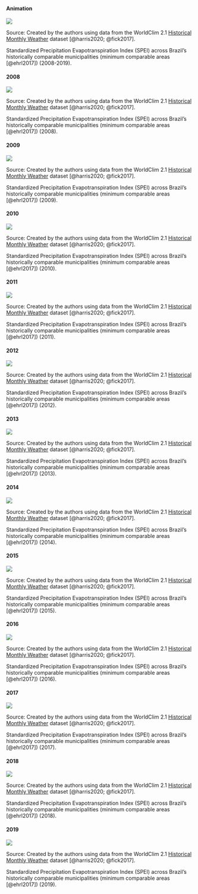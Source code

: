:::: {.panel-tabset}
#### Animation

::: {#fig-brazil_municipality-spei-12m-animation}
![](./images/spei-12m-animation.gif)

[Source: Created by the authors using data from the WorldClim 2.1 [Historical Monthly Weather](https://worldclim.org/data/monthlywth.html) dataset [@harris2020; @fick2017].]{.legend}

Standardized Precipitation Evapotranspiration Index (SPEI) across Brazil's historically comparable municipalities (minimum comparable areas [@ehrl2017]) (2008-2019).
:::

#### 2008

::: {#fig-brazil_municipality-spei-12m-2008}
![](./images/spei-12m-2008.png)

[Source: Created by the authors using data from the WorldClim 2.1 [Historical Monthly Weather](https://worldclim.org/data/monthlywth.html) dataset [@harris2020; @fick2017].]{.legend}

Standardized Precipitation Evapotranspiration Index (SPEI) across Brazil's historically comparable municipalities (minimum comparable areas [@ehrl2017]) (2008).
:::

#### 2009

::: {#fig-brazil_municipality-spei-12m-2009}
![](./images/spei-12m-2009.png)

[Source: Created by the authors using data from the WorldClim 2.1 [Historical Monthly Weather](https://worldclim.org/data/monthlywth.html) dataset [@harris2020; @fick2017].]{.legend}

Standardized Precipitation Evapotranspiration Index (SPEI) across Brazil's historically comparable municipalities (minimum comparable areas [@ehrl2017]) (2009).
:::

#### 2010

::: {#fig-brazil_municipality-spei-12m-2010}
![](./images/spei-12m-2010.png)

[Source: Created by the authors using data from the WorldClim 2.1 [Historical Monthly Weather](https://worldclim.org/data/monthlywth.html) dataset [@harris2020; @fick2017].]{.legend}

Standardized Precipitation Evapotranspiration Index (SPEI) across Brazil's historically comparable municipalities (minimum comparable areas [@ehrl2017]) (2010).
:::

#### 2011

::: {#fig-brazil_municipality-spei-12m-2011}
![](./images/spei-12m-2011.png)

[Source: Created by the authors using data from the WorldClim 2.1 [Historical Monthly Weather](https://worldclim.org/data/monthlywth.html) dataset [@harris2020; @fick2017].]{.legend}

Standardized Precipitation Evapotranspiration Index (SPEI) across Brazil's historically comparable municipalities (minimum comparable areas [@ehrl2017]) (2011).
:::

#### 2012

::: {#fig-brazil_municipality-spei-12m-2012}
![](./images/spei-12m-2012.png)

[Source: Created by the authors using data from the WorldClim 2.1 [Historical Monthly Weather](https://worldclim.org/data/monthlywth.html) dataset [@harris2020; @fick2017].]{.legend}

Standardized Precipitation Evapotranspiration Index (SPEI) across Brazil's historically comparable municipalities (minimum comparable areas [@ehrl2017]) (2012).
:::

#### 2013

::: {#fig-brazil_municipality-spei-12m-2013}
![](./images/spei-12m-2013.png)

[Source: Created by the authors using data from the WorldClim 2.1 [Historical Monthly Weather](https://worldclim.org/data/monthlywth.html) dataset [@harris2020; @fick2017].]{.legend}

Standardized Precipitation Evapotranspiration Index (SPEI) across Brazil's historically comparable municipalities (minimum comparable areas [@ehrl2017]) (2013).
:::

#### 2014

::: {#fig-brazil_municipality-spei-12m-2014}
![](./images/spei-12m-2014.png)

[Source: Created by the authors using data from the WorldClim 2.1 [Historical Monthly Weather](https://worldclim.org/data/monthlywth.html) dataset [@harris2020; @fick2017].]{.legend}

Standardized Precipitation Evapotranspiration Index (SPEI) across Brazil's historically comparable municipalities (minimum comparable areas [@ehrl2017]) (2014).
:::

#### 2015

::: {#fig-brazil_municipality-spei-12m-2015}
![](./images/spei-12m-2015.png)

[Source: Created by the authors using data from the WorldClim 2.1 [Historical Monthly Weather](https://worldclim.org/data/monthlywth.html) dataset [@harris2020; @fick2017].]{.legend}

Standardized Precipitation Evapotranspiration Index (SPEI) across Brazil's historically comparable municipalities (minimum comparable areas [@ehrl2017]) (2015).
:::

#### 2016

::: {#fig-brazil_municipality-spei-12m-2016}
![](./images/spei-12m-2016.png)

[Source: Created by the authors using data from the WorldClim 2.1 [Historical Monthly Weather](https://worldclim.org/data/monthlywth.html) dataset [@harris2020; @fick2017].]{.legend}

Standardized Precipitation Evapotranspiration Index (SPEI) across Brazil's historically comparable municipalities (minimum comparable areas [@ehrl2017]) (2016).
:::

#### 2017

::: {#fig-brazil_municipality-spei-12m-2017}
![](./images/spei-12m-2017.png)

[Source: Created by the authors using data from the WorldClim 2.1 [Historical Monthly Weather](https://worldclim.org/data/monthlywth.html) dataset [@harris2020; @fick2017].]{.legend}

Standardized Precipitation Evapotranspiration Index (SPEI) across Brazil's historically comparable municipalities (minimum comparable areas [@ehrl2017]) (2017).
:::

#### 2018

::: {#fig-brazil_municipality-spei-12m-2018}
![](./images/spei-12m-2018.png)

[Source: Created by the authors using data from the WorldClim 2.1 [Historical Monthly Weather](https://worldclim.org/data/monthlywth.html) dataset [@harris2020; @fick2017].]{.legend}

Standardized Precipitation Evapotranspiration Index (SPEI) across Brazil's historically comparable municipalities (minimum comparable areas [@ehrl2017]) (2018).
:::

#### 2019

::: {#fig-brazil_municipality-spei-12m-2019}
![](./images/spei-12m-2019.png)

[Source: Created by the authors using data from the WorldClim 2.1 [Historical Monthly Weather](https://worldclim.org/data/monthlywth.html) dataset [@harris2020; @fick2017].]{.legend}

Standardized Precipitation Evapotranspiration Index (SPEI) across Brazil's historically comparable municipalities (minimum comparable areas [@ehrl2017]) (2019).
:::
::::
